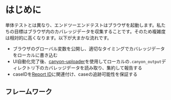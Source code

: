 
# はじめに

単体テストとは異なり、エンドツーエンドテストはブラウザを起動します。私たちの目標はブラウザ内のカバレッジデータを収集することです。そのため複雑度は相対的に高くなります。以下が大まかな流れです。

- ブラウザのグローバル変数を公開し、適切なタイミングでカバレッジデータをローカルに書き込む
- UI自動化完了後、[canyon-uploader](/documentation/ecosystem/canyon-uploader)を使用してローカルの`.canyon_output`ディレクトリ下のカバレッジデータを読み取り、集約して報告する
- caseIDを[Report ID](/documentation/core-concepts/report-id)に関連付け、caseの追跡可能性を保証する

## フレームワーク

<Cards>
  <Cards.Card
    title="Playwright"
    href="/documentation/end-to-end-testing/playwright"
  />
</Cards>